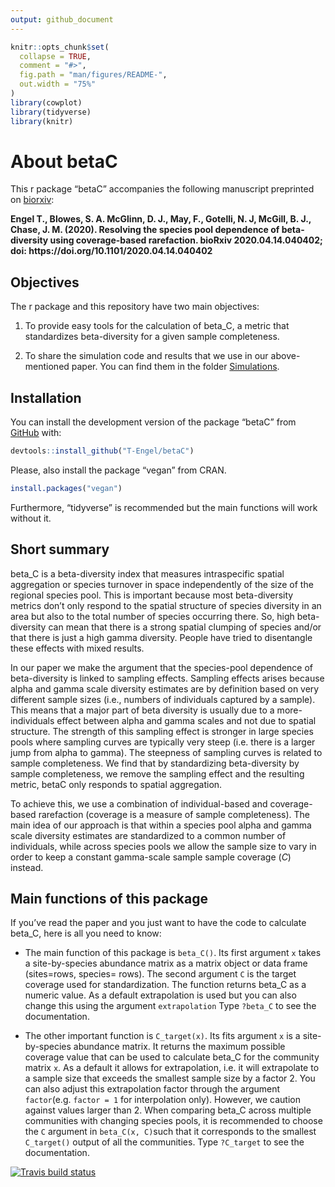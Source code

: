 ```yaml
---
output: github_document
---
```


```r
knitr::opts_chunk$set(
  collapse = TRUE,
  comment = "#>",
  fig.path = "man/figures/README-",
  out.width = "75%"
)
library(cowplot)
library(tidyverse)
library(knitr)
```
# About betaC

This r package "betaC" accompanies the following manuscript preprinted on [biorxiv](https://biorxiv.org/cgi/content/short/2020.04.14.040402v1):

**Engel T., Blowes, S. A. McGlinn, D. J., May, F., Gotelli, N. J, McGill, B. J., Chase, J. M. (2020). Resolving the species pool dependence of beta-diversity using coverage-based rarefaction. bioRxiv 2020.04.14.040402; doi: https://doi.org/10.1101/2020.04.14.040402**


## Objectives

The r package and this repository have two main objectives:

1. To provide easy tools for the calculation of beta_C, a metric that standardizes beta-diversity for a given sample completeness.

2. To share the simulation code and results that we use in our above-mentioned paper. You can find them in the folder [Simulations](https://github.com/T-Engel/betaC/tree/master/Simulations).

## Installation

You can install the development version of the package "betaC" from [GitHub](https://github.com/T-Engel/betaC) with:

``` r
devtools::install_github("T-Engel/betaC")
```
Please, also install the package "vegan" from CRAN.

``` r
install.packages("vegan")
```

Furthermore, "tidyverse" is recommended but the main functions will work without it.

## Short summary

beta_C is a beta-diversity index that measures intraspecific spatial aggregation or species turnover in space independently of the size of the regional species pool. This is important because most beta-diversity metrics don't only respond to the spatial structure of species diversity in an area but also to the total number of species occurring there. So, high beta-diversity can mean that there is a strong spatial clumping of species and/or that there is just a high gamma diversity. People have tried to disentangle these effects with mixed results.

In our paper we make the argument that the species-pool dependence of beta-diversity is linked to sampling effects. Sampling effects arises because alpha and gamma scale diversity estimates are by definition based on very different sample sizes (i.e.,  numbers of individuals captured by a sample). This means that a major part of beta diversity is usually due to a more-individuals effect between alpha and gamma scales and not due to spatial structure. The strength of this sampling effect is stronger in large species pools where sampling curves are typically very steep (i.e. there is a larger jump from alpha to gamma). The steepness of sampling curves is related to sample completeness. We find that by standardizing beta-diversity by sample completeness, we remove the sampling effect and the resulting metric, betaC only responds to spatial aggregation.

To achieve this, we use a combination of individual-based and coverage-based rarefaction (coverage is a measure of sample completeness). The main idea of our approach is that within a species pool alpha and gamma scale diversity estimates are standardized to a common number of individuals, while across species pools we allow the sample size to vary in order to keep a constant gamma-scale sample sample coverage (*C*) instead.


## Main functions of this package
If you've read the paper and you just want to have the code to calculate beta_C, here is all you need to know:

* The main function of this package is `beta_C()`. Its first argument `x` takes a site-by-species abundance matrix as a matrix object or data frame (sites=rows, species= rows). The second argument `C` is the target coverage used for standardization. The function returns beta_C as a numeric value. As a default extrapolation is used but you can also change this using the argument `extrapolation` Type `?beta_C` to see the documentation.

* The other important function is `C_target(x)`. Its fits argument `x` is a site-by-species abundance matrix. It returns the maximum possible coverage value that can be used to calculate beta_C for the community matrix `x`. As a default it allows for extrapolation, i.e. it will extrapolate to a sample size that exceeds the smallest sample size by a factor 2. You can also adjust this extrapolation factor through the argument `factor`(e.g. `factor = 1` for interpolation only). However, we caution against values larger than 2. When comparing beta_C across multiple communities with changing species pools, it is recommended to choose the `C` argument  in `beta_C(x, C)`such that it corresponds to the smallest `C_target()` output of all the communities. Type `?C_target` to see the documentation.


<!-- badges: start -->
  [![Travis build status](https://travis-ci.org/T-Engel/betaC.svg?branch=master)](https://travis-ci.org/T-Engel/betaC)
  <!-- badges: end -->
